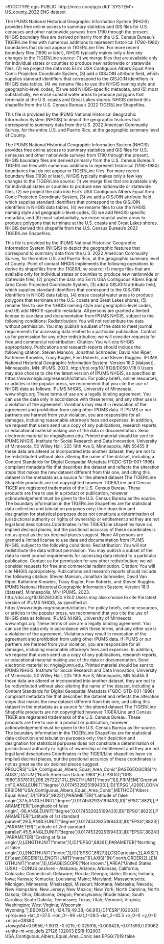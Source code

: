 <!DOCTYPE qgis PUBLIC 'http://mrcc.com/qgis.dtd' 'SYSTEM'>
<qgis version="3.42.3-Münster">
  <identifier>US_county_2022</identifier>
  <parentidentifier></parentidentifier>
  <language>ENG</language>
  <type>dataset</type>
  <title>NHGIS 2022 County Boundary File: United States and Puerto Rico</title>
  <abstract>The IPUMS National Historical Geographic Information System (NHGIS) provides free online access to summary statistics and GIS files for U.S. censuses and other nationwide surveys from 1790 through the present. NHGIS boundary files are derived primarily from the U.S. Census Bureau's TIGER/Line files with numerous additions to represent historical (1790-1980) boundaries that do not appear in TIGER/Line files. For more recent boundary files (1990 or later), NHGIS typically makes only a few key changes to the TIGER/Line source: (1) we merge files that are available only for individual states or counties to produce new nationwide or statewide files, (2) we project the data into Esri's USA Contiguous Albers Equal Area Conic Projected Coordinate System, (3) add a GISJOIN attribute field, which supplies standard identifiers that correspond to the GISJOIN identifiers in NHGIS data tables, (4) we rename files to use the NHGIS naming style and geographic-level codes, (5) we add NHGIS-specific metadata, and (6) most substantially, we erase coastal water areas to produce polygons that terminate at the U.S. coasts and Great Lakes shores.
NHGIS derived this shapefile from the U.S. Census Bureau's 2022 TIGER/Line Shapefiles.

This file is provided by the IPUMS National Historical Geographic Information System (NHGIS) to depict the geographic features that correspond to summary data from the U.S. 2022 American Community Survey, for the entire U.S. and Puerto Rico, at the geographic summary level of County.

The IPUMS National Historical Geographic Information System (NHGIS) provides free online access to summary statistics and GIS files for U.S. censuses and other nationwide surveys from 1790 through the present. NHGIS boundary files are derived primarily from the U.S. Census Bureau's TIGER/Line files with numerous additions to represent historical (1790-1980) boundaries that do not appear in TIGER/Line files. For more recent boundary files (1990 or later), NHGIS typically makes only a few key changes to the TIGER/Line source: (1) we merge files that are available only for individual states or counties to produce new nationwide or statewide files, (2) we project the data into Esri's USA Contiguous Albers Equal Area Conic Projected Coordinate System, (3) we add a GISJOIN attribute field, which supplies standard identifiers that correspond to the GISJOIN identifiers in NHGIS data tables, (4) we rename files to use the NHGIS naming style and geographic-level codes, (5) we add NHGIS-specific metadata, and (6) most substantially, we erase coastal water areas to produce polygons that terminate at the U.S. coasts and Great Lakes shores.
NHGIS derived this shapefile from the U.S. Census Bureau's 2022 TIGER/Line Shapefiles.

This file is provided by the IPUMS National Historical Geographic Information System (NHGIS) to depict the geographic features that correspond to summary data from the U.S. 2022 American Community Survey, for the entire U.S. and Puerto Rico, at the geographic summary level of County.</abstract>
  <contact>
    <name></name>
    <organization></organization>
    <position></position>
    <voice></voice>
    <fax></fax>
    <email></email>
    <role>Point of contact</role>
  </contact>
  <links/>
  <history>NHGIS implements the following operations to derive its shapefiles from the TIGER/Line source: (1) merge files that are available only for individual states or counties to produce new nationwide or statewide files, (2) project the data into Esri's USA Contiguous Albers Equal Area Conic Projected Coordinate System, (3) add a GISJOIN attribute field, which supplies standard identifiers that correspond to the GISJOIN identifiers in NHGIS data tables, (4) erase coastal water areas to produce polygons that terminate at the U.S. coasts and Great Lakes shores, (5) rename files to use the NHGIS naming style and geographic-level codes, and (6) add NHGIS-specific metadata.</history>
  <dates/>
  <fees></fees>
  <constraints type="Limitations of use">All persons are granted a limited license to use data and documentation from IPUMS NHGIS, subject to the following conditions:
Redistribution: You will not redistribute the data without permission. You may publish a subset of the data to meet journal requirements for accessing data related to a particular publication. Contact us for permission for any other redistribution; we will consider requests for free and commercial redistribution.
Citation: You will cite NHGIS appropriately. Publications and research reports should include the following citation:
Steven Manson, Jonathan Schroeder, David Van Riper, Katherine Knowles, Tracy Kugler, Finn Roberts, and Steven Ruggles. IPUMS National Historical Geographic Information System: Version 18.0 [dataset]. Minneapolis, MN: IPUMS. 2023. http://doi.org/10.18128/D050.V18.0
Users may also choose to cite the latest version of IPUMS NHGIS, as specified at https://www.nhgis.org/research/citation.
For policy briefs, online resources, or articles in the popular press, we recommend that you cite the use of NHGIS data as follows:
IPUMS NHGIS, University of Minnesota, www.nhgis.org
These terms of use are a legally binding agreement. You can use the data only in accordance with these terms, and any other use is a violation of the agreement. Violations may result in revocation of the agreement and prohibition from using other IPUMS data. If IPUMS or our partners are harmed from your violation, you are responsible for all damages, including reasonable attorney's fees and expenses.
In addition, we request that users send us a copy of any publications, research reports, or educational material making use of the data or documentation.
Send electronic material to: nhgis@umn.edu.
Printed material should be sent to:
IPUMS NHGIS, Institute for Social Research and Data Innovation, University of Minnesota, 50 Willey Hall, 225 19th Ave S, Minneapolis, MN 55455
If these data are altered or incorporated into another dataset, they are not to be redistributed without also: altering the name of the dataset, including a Content Standards for Digital Geospatial Metadata (FGDC-STD-001-1998) compliant metadata file that describes the dataset and reflects the alteration steps that makes the new dataset different from this one, and citing this dataset in the metadata as a source for the altered dataset
The TIGER/Line Shapefile products are not copyrighted however TIGER/Line and Census TIGER are registered trademarks of the U.S. Census Bureau. These products are free to use in a product or publication, however acknowledgement must be given to the U.S. Census Bureau as the source.
The boundary information in the TIGER/Line Shapefiles are for statistical data collection and tabulation purposes only; their depiction and designation for statistical purposes does not constitute a determination of jurisdictional authority or rights of ownership or entitlement and they are not legal land descriptions.Coordinates in the TIGER/Line shapefiles have six implied decimal places, but the positional accuracy of these coordinates is not as great as the six decimal places suggest.</constraints>
  <constraints type="Access">None</constraints>
  <rights>All persons are granted a limited license to use data and documentation from IPUMS NHGIS, subject to the following conditions:
Redistribution: You will not redistribute the data without permission. You may publish a subset of the data to meet journal requirements for accessing data related to a particular publication. Contact us for permission for any other redistribution; we will consider requests for free and commercial redistribution.
Citation: You will cite NHGIS appropriately. Publications and research reports should include the following citation:
Steven Manson, Jonathan Schroeder, David Van Riper, Katherine Knowles, Tracy Kugler, Finn Roberts, and Steven Ruggles. IPUMS National Historical Geographic Information System: Version 18.0 [dataset]. Minneapolis, MN: IPUMS. 2023. http://doi.org/10.18128/D050.V18.0
Users may also choose to cite the latest version of IPUMS NHGIS, as specified at https://www.nhgis.org/research/citation.
For policy briefs, online resources, or articles in the popular press, we recommend that you cite the use of NHGIS data as follows:
IPUMS NHGIS, University of Minnesota, www.nhgis.org
These terms of use are a legally binding agreement. You can use the data only in accordance with these terms, and any other use is a violation of the agreement. Violations may result in revocation of the agreement and prohibition from using other IPUMS data. If IPUMS or our partners are harmed from your violation, you are responsible for all damages, including reasonable attorney's fees and expenses.
In addition, we request that users send us a copy of any publications, research reports, or educational material making use of the data or documentation.
Send electronic material to: nhgis@umn.edu.
Printed material should be sent to:
IPUMS NHGIS, Institute for Social Research and Data Innovation, University of Minnesota, 50 Willey Hall, 225 19th Ave S, Minneapolis, MN 55455
If these data are altered or incorporated into another dataset, they are not to be redistributed without also: altering the name of the dataset, including a Content Standards for Digital Geospatial Metadata (FGDC-STD-001-1998) compliant metadata file that describes the dataset and reflects the alteration steps that makes the new dataset different from this one, and citing this dataset in the metadata as a source for the altered dataset
The TIGER/Line Shapefile products are not copyrighted however TIGER/Line and Census TIGER are registered trademarks of the U.S. Census Bureau. These products are free to use in a product or publication, however acknowledgement must be given to the U.S. Census Bureau as the source.
The boundary information in the TIGER/Line Shapefiles are for statistical data collection and tabulation purposes only; their depiction and designation for statistical purposes does not constitute a determination of jurisdictional authority or rights of ownership or entitlement and they are not legal land descriptions.Coordinates in the TIGER/Line shapefiles have six implied decimal places, but the positional accuracy of these coordinates is not as great as the six decimal places suggest.</rights>
  <encoding></encoding>
  <crs>
    <spatialrefsys nativeFormat="Wkt">
      <wkt>PROJCRS["USA_Contiguous_Albers_Equal_Area_Conic",BASEGEOGCRS["NAD83",DATUM["North American Datum 1983",ELLIPSOID["GRS 1980",6378137,298.257222101,LENGTHUNIT["metre",1]]],PRIMEM["Greenwich",0,ANGLEUNIT["degree",0.0174532925199433]],ID["EPSG",4269]],CONVERSION["USA_Contiguous_Albers_Equal_Area_Conic",METHOD["Albers Equal Area",ID["EPSG",9822]],PARAMETER["Latitude of false origin",37.5,ANGLEUNIT["degree",0.0174532925199433],ID["EPSG",8821]],PARAMETER["Longitude of false origin",-96,ANGLEUNIT["degree",0.0174532925199433],ID["EPSG",8822]],PARAMETER["Latitude of 1st standard parallel",29.5,ANGLEUNIT["degree",0.0174532925199433],ID["EPSG",8823]],PARAMETER["Latitude of 2nd standard parallel",45.5,ANGLEUNIT["degree",0.0174532925199433],ID["EPSG",8824]],PARAMETER["Easting at false origin",0,LENGTHUNIT["metre",1],ID["EPSG",8826]],PARAMETER["Northing at false origin",0,LENGTHUNIT["metre",1],ID["EPSG",8827]]],CS[Cartesian,2],AXIS["(E)",east,ORDER[1],LENGTHUNIT["metre",1]],AXIS["(N)",north,ORDER[2],LENGTHUNIT["metre",1]],USAGE[SCOPE["Not known."],AREA["United States (USA) - CONUS onshore - Alabama; Arizona; Arkansas; California; Colorado; Connecticut; Delaware; Florida; Georgia; Idaho; Illinois; Indiana; Iowa; Kansas; Kentucky; Louisiana; Maine; Maryland; Massachusetts; Michigan; Minnesota; Mississippi; Missouri; Montana; Nebraska; Nevada; New Hampshire; New Jersey; New Mexico; New York; North Carolina; North Dakota; Ohio; Oklahoma; Oregon; Pennsylvania; Rhode Island; South Carolina; South Dakota; Tennessee; Texas; Utah; Vermont; Virginia; Washington; West Virginia; Wisconsin; Wyoming."],BBOX[24.41,-124.79,49.38,-66.91]],ID["ESRI",102003]]</wkt>
      <proj4>+proj=aea +lat_0=37.5 +lon_0=-96 +lat_1=29.5 +lat_2=45.5 +x_0=0 +y_0=0 +ellps=GRS80 +towgs84=0.9956,-1.9013,-0.5215,-0.025915,-0.009426,-0.011599,0.00062 +units=m +no_defs</proj4>
      <srsid>27126</srsid>
      <srid>102003</srid>
      <authid>ESRI:102003</authid>
      <description>USA_Contiguous_Albers_Equal_Area_Conic</description>
      <projectionacronym>aea</projectionacronym>
      <ellipsoidacronym>EPSG:7019</ellipsoidacronym>
      <geographicflag>false</geographicflag>
    </spatialrefsys>
  </crs>
  <extent>
    <spatial dimensions="2" crs="ESRI:102003" maxy="90" maxz="0" miny="0.0965" minx="-180" maxx="180" minz="0"/>
    <temporal>
      <period>
        <start></start>
        <end></end>
      </period>
    </temporal>
  </extent>
</qgis>
